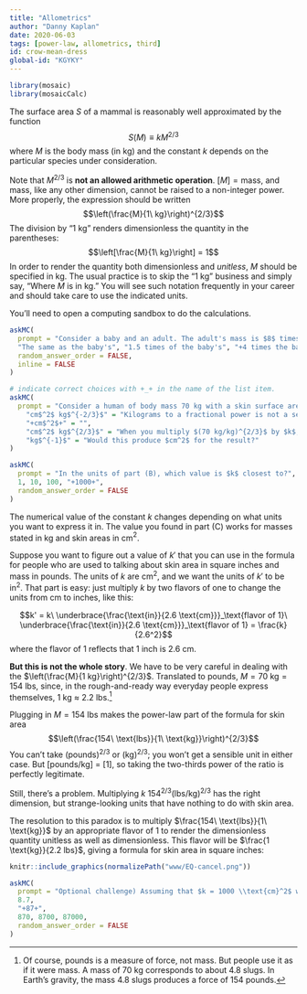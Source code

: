 ```yaml
---
title: "Allometrics"
author: "Danny Kaplan"
date: 2020-06-03 
tags: [power-law, allometrics, third]
id: crow-mean-dress
global-id: "KGYKY"
---
```


```r

library(mosaic)
library(mosaicCalc)

```

 
The surface area $S$ of a mammal is reasonably well approximated by the function $$S(M) \equiv k M^{2/3}$$ where $M$ is the body mass (in kg) and the constant $k$ depends on the particular species under consideration. 

Note that $M^{2/3}$ is **not an allowed arithmetic operation**. $[M] = \text{mass}$, and mass, like any other dimension, cannot be raised to a non-integer power. More properly, the expression should be written $$\left(\frac{M}{1\  kg}\right)^{2/3}$$ The division by "1 kg" renders dimensionless the quantity in the parentheses: $$\left[\frac{M}{1\  kg}\right] = 1$$ 
In order to render the quantity both dimensionless and *unitless*, $M$ should be specified in kg. The usual practice is to skip the "1 kg" business and simply say, "Where $M$ is in kg." You will see such notation frequently in your career and should take care to use the indicated units.

You'll need to open a computing sandbox to do the calculations.

```r
askMC(
  prompt = "Consider a baby and an adult. The adult's mass is $8$ times greater than the baby's. Then the adult's surface area is ...?",
  "The same as the baby's", "1.5 times of the baby's", "+4 times the baby's+", "8 times the baby's",
  random_answer_order = FALSE,
  inline = FALSE
)
```




```r
# indicate correct choices with +_+ in the name of the list item.
askMC(
  prompt = "Consider a human of body mass 70 kg with a skin surface area of 18,600 cm^2^. Which of the following units for the constant of proportionality $k$ is correct?",
    "cm$^2$ kg$^{-2/3}$" = "Kilograms to a fractional power is not a sensible unit.",
    "+cm$^2$+" = "",
    "cm$^2$ kg$^{2/3}$" = "When you multiply $(70 kg/kg)^{2/3}$ by $k$, you need to get a result in $cm^2$.",
    "kg$^{-1}$" = "Would this produce $cm^2$ for the result?"
)
```

```r
askMC(
  prompt = "In the units of part (B), which value is $k$ closest to?",
  1, 10, 100, "+1000+",
  random_answer_order = FALSE
)
```

The numerical value of the constant $k$ changes depending on what units you want to express it in. The value you found in part (C) works for masses stated in kg and skin areas in cm$^2$. 

Suppose you want to figure out a value of $k'$ that you can use in the formula for people who are used to talking about skin area in square inches and mass in pounds. The units of $k$ are cm$^2$, and we want the units of $k'$ to be in$^2$. That part is easy: just multiply $k$ by two flavors of one to change the units from cm to inches, like this:

$$k' = k\ \underbrace{\frac{\text{in}}{2.6 \text{cm}}}_\text{flavor of 1}\  \underbrace{\frac{\text{in}}{2.6 \text{cm}}}_\text{flavor of 1} = \frac{k}{2.6^2}$$ where the flavor of 1 reflects that 1 inch is 2.6 cm.

**But this is not the whole story**. We have to be very careful in dealing with the $\left(\frac{M}{1 kg}\right)^{2/3}$. Translated to pounds, $M = 70\ \text{kg} = 154\ \text{lbs}$, since, in the rough-and-ready way everyday people express themselves, 1 kg $\approx$ 2.2 lbs.^[Of course, pounds is a measure of force, not mass. But people use it as if it were mass. A mass of 70 kg corresponds to about 4.8 slugs. In Earth's gravity, the mass 4.8 slugs produces a force of 154 pounds.]

 Plugging in $M=154$ lbs makes the power-law part of the formula for skin area
$$\left(\frac{154\ \text{lbs}}{1\ \text{kg}}\right)^{2/3}$$
You can't take (pounds)$^{2/3}$ or (kg)$^{2/3}$; you won't get a sensible unit in either case. But [pounds/kg] = [1], so taking the two-thirds power of the ratio is perfectly legitimate. 

Still, there's a problem. Multiplying $k\ 154^{2/3} (\text{lbs}/\text{kg})^{2/3}$ has the right dimension, but strange-looking units that have nothing to do with skin area.

The resolution to this paradox is to multiply $\frac{154\ \text{lbs}}{1\  \text{kg}}$ by an appropriate flavor of 1 to render the dimensionless quantity unitless as well as dimensionless. This flavor will be $\frac{1 \text{kg}}{2.2 lbs}$, giving a formula for skin area  in square inches: 

<!--
$$S_{in}(M)= \frac{k}{2.6^2}\left(\frac{154\ \bcancel{\text{lbs}}}{1\ \cancel{\text{kg}}}\ \underbrace{\frac{1\ \cancel{\text{kg}}}{2.2\ \bcancel{\text{lbs}}}}_\text{flavor of 1}\right)^{2/3} = \underbrace{\frac{k}{2.6^2}\ \left(\frac{1}{2.2}\right)^{2/3}}_{k'\ \text{for inches and pounds}} 154^{2/3}$$
-->
```r
knitr::include_graphics(normalizePath("www/EQ-cancel.png"))
```

```r
askMC(
  prompt = "Optional challenge) Assuming that $k = 1000 \\text{cm}^2$ when specifying mass in kilograms, what should be the numerical value of $k'$ in square-inches that should be used when body mass is given in pounds?",
  8.7, 
  "+87+",
  870, 8700, 87000,
  random_answer_order = FALSE
)
```




